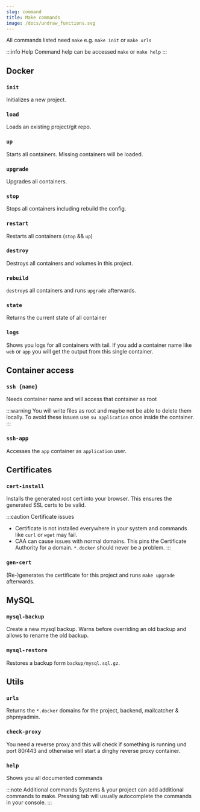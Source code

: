 ```yaml
---
slug: command
title: Make commands
image: /docs/undraw_functions.svg
---
```


All commands listed need `make` e.g. `make init` or `make urls`

:::info Help
Command help can be accessed `make` or `make help`
:::

## Docker

### `init`
Initializes a new project.

### `load`
Loads an existing project/git repo.

### `up`
Starts all containers. Missing containers will be loaded.

### `upgrade`
Upgrades all containers.

### `stop`
Stops all containers including rebuild the config.

### `restart`
Restarts all containers (`stop` && `up`)

### `destroy`
Destroys all containers and volumes in this project.

### `rebuild`
`destroy`s all containers and runs `upgrade` afterwards.

### `state`
Returns the current state of all container

### `logs`
Shows you logs for all containers with tail. 
If you add a container name like `web` or `app` you will get the output from this single container.


## Container access

### `ssh {name}`
Needs container name and will access that container as root

:::warning
You will write files as root and maybe not be able to delete them locally.
To avoid these issues use `su application` once inside the container.
:::

### `ssh-app`
Accesses the `app` container as `application` user.

## Certificates

### `cert-install`

Installs the generated root cert into your browser.
This ensures the generated SSL certs to be valid.

:::caution Certificate issues
- Certificate is not installed everywhere in your system and commands like `curl` or `wget` may fail.
- CAA can cause issues with normal domains. This pins the Certificate Authority for a domain. `*.docker` should never be a problem.
:::

### `gen-cert`
(Re-)generates the certificate for this project and runs `make upgrade` afterwards.

## MySQL

### `mysql-backup`
Create a new mysql backup.
Warns before overriding an old backup and allows to rename the old backup.

### `mysql-restore`
Restores a backup form `backup/mysql.sql.gz`.

## Utils

### `urls`
Returns the `*.docker` domains for the project, backend, mailcatcher & phpmyadmin.

### `check-proxy`
You need a reverse proxy and this will check if something is running und port 80/443 and otherwise will start a dinghy reverse proxy container.

### `help`
Shows you all documented commands

:::note Additional commands
Systems & your project can add additional commands to make.
Pressing tab will usually autocomplete the commands in your console.
:::

<FooterSvg className="img--footer" />